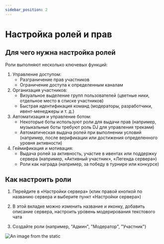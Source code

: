 ```yaml
---
sidebar_position: 2
---
```


# Настройка ролей и прав

## Для чего нужна настройка ролей

Роли выполняют несколько ключевых функций:

1. Управление доступом:
   - Разграничение прав участников
   - Ограничение доступа к определенным каналам
2. Организация участников:
   - Визуальное выделение групп пользователей (цветные ники, отдельное место в списке участников)
   - Быстрая идентификация команд (модераторы, разработчики, ивент-менеджеры и т. д.)
3. Автоматизация и управление ботом:
   - Некоторые боты используют роли для выдачи прав (например, музыкальные боты требуют роль DJ для управления треками)
   - Автоматическая выдача ролей при выполнении условий (например, после верификации или достижения определенного уровня активности)
4. Геймификация и мотивация:
   - Выдача ролей за активность, участие в ивентах или поддержку сервера (например, «Активный участник», «Легенда сервера»)
   - Роли как награда (например, за победу в турнире или конкурсе)

## Как настроить роли

1. Перейдите в «Настройки сервера» (клик правой кнопкой по названию сервера и выберите пункт «Настройки сервера»)

2. В этой вкладке можно изменить название и иконку, добавить описание сервера, настроить уровень модерирования текстового чата

3. Создайте роли (например, "Админ", "Модератор", "Участник")

![An image from the static](/img/create_role.jpg)

